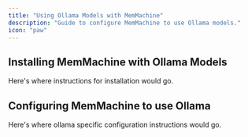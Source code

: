 ```yaml
---
title: "Using Ollama Models with MemMachine"
description: "Guide to configure MemMachine to use Ollama models."
icon: "paw"
---
```



## Installing MemMachine with Ollama Models

Here's where instructions for installation would go.


## Configuring MemMachine to use Ollama

Here's where ollama specific configuration instructions would go.




